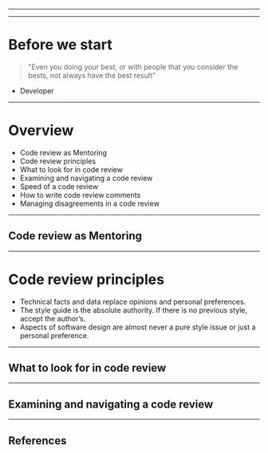 



<Head>
  <title>How to apply a good code reviews</title>
</Head>

<Cover />

---

<Intro />

---

# Before we start

> "Even you doing your best, or with people that you consider the bests, not always have the best result"
- Developer

---

# Overview

<ul>
    <Appear>
        <li>
            Code review as Mentoring
        </li>
        <li>
            Code review principles
        </li>
        <li>
            What to look for in code review
        </li>
        <li>
            Examining and navigating a code review
        </li>
        <li>
            Speed of a code review
        </li>
        <li>
            How to write code review comments
        </li>
        <li>
            Managing disagreements in a code review
        </li>
    </Appear>
</ul>

---

## Code review as Mentoring

<Mentoring />

---

# Code review principles

<ul>
    <Appear>
        <li>
          Technical facts and data replace opinions and personal preferences.
        </li>
        <li>
          The style guide is the absolute authority. If there is no previous style, accept the author’s.
        </li>
        <li>
          Aspects of software design are almost never a pure style issue or just a personal preference.
        </li>
    </Appear>
</ul>

---

## What to look for in code review

<WhatToLookFor />

---

## Examining and navigating a code review

<Navigating />

---

## References

